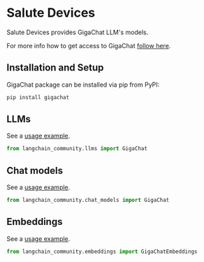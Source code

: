 # Salute Devices

Salute Devices provides GigaChat LLM's models.

For more info how to get access to GigaChat [follow here](https://developers.sber.ru/docs/ru/gigachat/api/integration).

## Installation and Setup

GigaChat package can be installed via pip from PyPI:

```bash
pip install gigachat
```

## LLMs

See a [usage example](/docs/integrations/llms/gigachat).

```python
from langchain_community.llms import GigaChat
```

## Chat models

See a [usage example](/docs/integrations/chat/gigachat).

```python
from langchain_community.chat_models import GigaChat
```

## Embeddings

See a [usage example](/docs/integrations/text_embedding/gigachat).

```python
from langchain_community.embeddings import GigaChatEmbeddings
```
